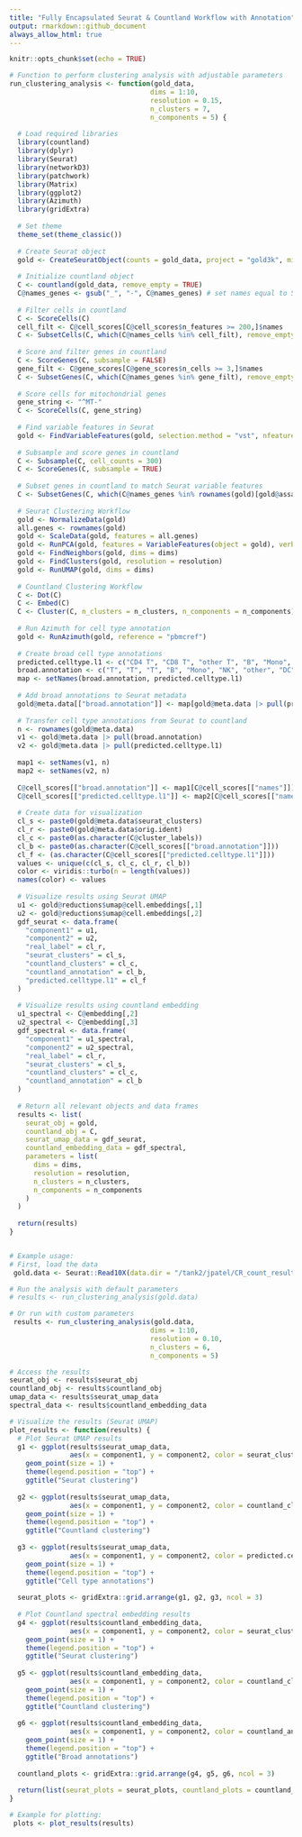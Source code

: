 ```yaml
---
title: "Fully Encapsulated Seurat & Countland Workflow with Annotation"
output: rmarkdown::github_document
always_allow_html: true
---
```


```r
knitr::opts_chunk$set(echo = TRUE)
```


```r


# Function to perform clustering analysis with adjustable parameters
run_clustering_analysis <- function(gold_data, 
                                   dims = 1:10, 
                                   resolution = 0.15, 
                                   n_clusters = 7, 
                                   n_components = 5) {
  
  # Load required libraries
  library(countland)
  library(dplyr)
  library(Seurat)
  library(networkD3)
  library(patchwork)
  library(Matrix)
  library(ggplot2)
  library(Azimuth)
  library(gridExtra)
  
  # Set theme
  theme_set(theme_classic())
  
  # Create Seurat object
  gold <- CreateSeuratObject(counts = gold_data, project = "gold3k", min.cells = 3, min.features = 200)
  
  # Initialize countland object
  C <- countland(gold_data, remove_empty = TRUE)
  C@names_genes <- gsub("_", "-", C@names_genes) # set names equal to Seurat
  
  # Filter cells in countland
  C <- ScoreCells(C)
  cell_filt <- C@cell_scores[C@cell_scores$n_features >= 200,]$names
  C <- SubsetCells(C, which(C@names_cells %in% cell_filt), remove_empty = FALSE)
  
  # Score and filter genes in countland
  C <- ScoreGenes(C, subsample = FALSE)
  gene_filt <- C@gene_scores[C@gene_scores$n_cells >= 3,]$names
  C <- SubsetGenes(C, which(C@names_genes %in% gene_filt), remove_empty = FALSE)
  
  # Score cells for mitochondrial genes
  gene_string <- "^MT-"
  C <- ScoreCells(C, gene_string)
  
  # Find variable features in Seurat
  gold <- FindVariableFeatures(gold, selection.method = "vst", nfeatures = 2000)
  
  # Subsample and score genes in countland
  C <- Subsample(C, cell_counts = 300)
  C <- ScoreGenes(C, subsample = TRUE)
  
  # Subset genes in countland to match Seurat variable features
  C <- SubsetGenes(C, which(C@names_genes %in% rownames(gold)[gold@assays$RNA@meta.data$vf_vst_counts_variable]))
  
  # Seurat Clustering Workflow
  gold <- NormalizeData(gold)
  all.genes <- rownames(gold)
  gold <- ScaleData(gold, features = all.genes)
  gold <- RunPCA(gold, features = VariableFeatures(object = gold), verbose = FALSE)
  gold <- FindNeighbors(gold, dims = dims)
  gold <- FindClusters(gold, resolution = resolution)
  gold <- RunUMAP(gold, dims = dims)
  
  # Countland Clustering Workflow
  C <- Dot(C)
  C <- Embed(C)
  C <- Cluster(C, n_clusters = n_clusters, n_components = n_components)
  
  # Run Azimuth for cell type annotation
  gold <- RunAzimuth(gold, reference = "pbmcref")
  
  # Create broad cell type annotations
  predicted.celltype.l1 <- c("CD4 T", "CD8 T", "other T", "B", "Mono", "NK", "other", "DC")
  broad.annotation <- c("T", "T", "T", "B", "Mono", "NK", "other", "DC")
  map <- setNames(broad.annotation, predicted.celltype.l1)
  
  # Add broad annotations to Seurat metadata
  gold@meta.data[["broad.annotation"]] <- map[gold@meta.data |> pull(predicted.celltype.l1)]
  
  # Transfer cell type annotations from Seurat to countland
  n <- rownames(gold@meta.data)
  v1 <- gold@meta.data |> pull(broad.annotation)
  v2 <- gold@meta.data |> pull(predicted.celltype.l1)
  
  map1 <- setNames(v1, n)
  map2 <- setNames(v2, n)
  
  C@cell_scores[["broad.annotation"]] <- map1[C@cell_scores[["names"]]]
  C@cell_scores[["predicted.celltype.l1"]] <- map2[C@cell_scores[["names"]]]
  
  # Create data for visualization
  cl_s <- paste0(gold@meta.data$seurat_clusters)
  cl_r <- paste0(gold@meta.data$orig.ident)
  cl_c <- paste0(as.character(C@cluster_labels))
  cl_b <- paste0(as.character(C@cell_scores[["broad.annotation"]]))
  cl_f <- (as.character(C@cell_scores[["predicted.celltype.l1"]]))
  values <- unique(c(cl_s, cl_c, cl_r, cl_b))
  color <- viridis::turbo(n = length(values))
  names(color) <- values
  
  # Visualize results using Seurat UMAP
  u1 <- gold@reductions$umap@cell.embeddings[,1]
  u2 <- gold@reductions$umap@cell.embeddings[,2]
  gdf_seurat <- data.frame(
    "component1" = u1, 
    "component2" = u2, 
    "real_label" = cl_r, 
    "seurat_clusters" = cl_s, 
    "countland_clusters" = cl_c, 
    "countland_annotation" = cl_b, 
    "predicted.celltype.l1" = cl_f
  )
  
  # Visualize results using countland embedding
  u1_spectral <- C@embedding[,2]
  u2_spectral <- C@embedding[,3]
  gdf_spectral <- data.frame(
    "component1" = u1_spectral, 
    "component2" = u2_spectral, 
    "real_label" = cl_r, 
    "seurat_clusters" = cl_s, 
    "countland_clusters" = cl_c, 
    "countland_annotation" = cl_b
  )
  
  # Return all relevant objects and data frames
  results <- list(
    seurat_obj = gold,
    countland_obj = C,
    seurat_umap_data = gdf_seurat,
    countland_embedding_data = gdf_spectral,
    parameters = list(
      dims = dims,
      resolution = resolution,
      n_clusters = n_clusters,
      n_components = n_components
    )
  )
  
  return(results)
}



```



```r
# Example usage:
# First, load the data
 gold.data <- Seurat::Read10X(data.dir = "/tank2/jpatel/CR_count_results/Pooled_Samples/4plex_subpool1_run1_count/outs/filtered_feature_bc_matrix")

```


```r
# Run the analysis with default parameters
# results <- run_clustering_analysis(gold.data)

```



```r
# Or run with custom parameters
 results <- run_clustering_analysis(gold.data, 
                                   dims = 1:10, 
                                   resolution = 0.10, 
                                   n_clusters = 6, 
                                   n_components = 5)

```


```r
# Access the results
seurat_obj <- results$seurat_obj
countland_obj <- results$countland_obj
umap_data <- results$seurat_umap_data
spectral_data <- results$countland_embedding_data
```


```r
# Visualize the results (Seurat UMAP)
plot_results <- function(results) {
  # Plot Seurat UMAP results
  g1 <- ggplot(results$seurat_umap_data, 
               aes(x = component1, y = component2, color = seurat_clusters)) + 
    geom_point(size = 1) + 
    theme(legend.position = "top") + 
    ggtitle("Seurat clustering")
  
  g2 <- ggplot(results$seurat_umap_data, 
               aes(x = component1, y = component2, color = countland_clusters)) + 
    geom_point(size = 1) + 
    theme(legend.position = "top") + 
    ggtitle("Countland clustering")
  
  g3 <- ggplot(results$seurat_umap_data, 
               aes(x = component1, y = component2, color = predicted.celltype.l1)) + 
    geom_point(size = 1) + 
    theme(legend.position = "top") + 
    ggtitle("Cell type annotations")
  
  seurat_plots <- gridExtra::grid.arrange(g1, g2, g3, ncol = 3)
  
  # Plot Countland spectral embedding results
  g4 <- ggplot(results$countland_embedding_data, 
               aes(x = component1, y = component2, color = seurat_clusters)) + 
    geom_point(size = 1) + 
    theme(legend.position = "top") + 
    ggtitle("Seurat clustering")
  
  g5 <- ggplot(results$countland_embedding_data, 
               aes(x = component1, y = component2, color = countland_clusters)) + 
    geom_point(size = 1) + 
    theme(legend.position = "top") + 
    ggtitle("Countland clustering")
  
  g6 <- ggplot(results$countland_embedding_data, 
               aes(x = component1, y = component2, color = countland_annotation)) + 
    geom_point(size = 1) + 
    theme(legend.position = "top") + 
    ggtitle("Broad annotations")
  
  countland_plots <- gridExtra::grid.arrange(g4, g5, g6, ncol = 3)
  
  return(list(seurat_plots = seurat_plots, countland_plots = countland_plots))
}

```


```r
# Example for plotting:
 plots <- plot_results(results)
```

























































